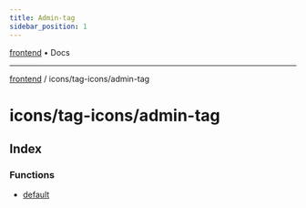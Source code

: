 ```yaml
---
title: Admin-tag
sidebar_position: 1
---
```


[frontend](./admin-tag/../../..) • Docs

***

[frontend](./admin-tag/../../..) / icons/tag-icons/admin-tag

# icons/tag-icons/admin-tag

## Index

### Functions

- [default](./admin-tag/functions/default)
